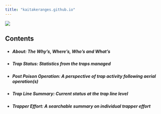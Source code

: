 ```yaml
---
title: "kaitakeranges.github.io"
---
```


:::: image-text-box
![](KTrust.png){.rounded-image}</img>

::: text-content
<h2 style="text-align:centre;">

Contents

</h2>

<ul type="dot">

<li>

<h5>About: The Why's, Where's, Who's and What's</h5>

</li>

<li>

<h5>Trap Status: Statistics from the traps managed</h5>

</li>

<li>

<h5>Post Poison Operation: A perspective of trap activity following aerial operation(s)</h5>

</li>

<li>

<h5>Trap Line Summary: Current status at the trap line level</h5>

</li>

<li>

<h5>Trapper Effort: A searchable summary on individual trapper effort</h5>

</li>

</ul>
:::
::::
